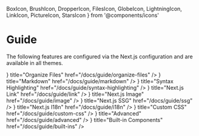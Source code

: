   BoxIcon,
  BrushIcon,
  DropperIcon,
  FilesIcon,
  GlobeIcon,
  LightningIcon,
  LinkIcon,
  PictureIcon,
  StarsIcon
} from '@components/icons'

# Guide

The following features are configured via the Next.js configuration and are
available in all themes.

<Cards>
  <Cards.Card
    icon={<FilesIcon />}
    title="Organize Files"
    href="/docs/guide/organize-files"
  />
  <Cards.Card
    icon={<MarkdownIcon />}
    title="Markdown"
    href="/docs/guide/markdown"
  />
  <Cards.Card
    icon={<StarsIcon />}
    title="Syntax Highlighting"
    href="/docs/guide/syntax-highlighting"
  />
  <Cards.Card
    icon={<LinkIcon />}
    title="Next.js Link"
    href="/docs/guide/link"
  />
  <Cards.Card
    icon={<PictureIcon />}
    title="Next.js Image"
    href="/docs/guide/image"
  />
  <Cards.Card
    icon={<LightningIcon />}
    title="Next.js SSG"
    href="/docs/guide/ssg"
  />
  <Cards.Card
    icon={<GlobeIcon />}
    title="Next.js I18n"
    href="/docs/guide/i18n"
  />
  <Cards.Card
    icon={<BrushIcon />}
    title="Custom CSS"
    href="/docs/guide/custom-css"
  />
  <Cards.Card
    icon={<DropperIcon />}
    title="Advanced"
    href="/docs/guide/advanced"
  />
  <Cards.Card
    icon={<BoxIcon />}
    title="Built-in Components"
    href="/docs/guide/built-ins"
  />
</Cards>
